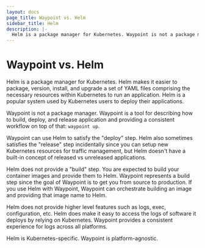 ```yaml
---
layout: docs
page_title: Waypoint vs. Helm
sidebar_title: Helm
description: |-
  Helm is a package manager for Kubernetes. Waypoint is not a package manager. Waypoint is a tool for describing how to build, deploy, and release application and providing a consistent workflow on top of that: `waypoint up`.
---
```


# Waypoint vs. Helm

Helm is a package manager for Kubernetes. Helm makes it easier to package,
version, install, and upgrade a set of YAML files comprising the necessary
resources within Kubernetes to run an application. Helm is a popular system
used by Kubernetes users to deploy their applications.

Waypoint is not a package manager. Waypoint is a tool for describing
how to build, deploy, and release application and providing a consistent
workflow on top of that: `waypoint up`.

Waypoint can use Helm to satisfy the "deploy" step. Helm also sometimes
satisfies the "release" step incidentally since you can setup new Kubernetes
resources for traffic management, but Helm doesn't have a built-in concept
of released vs unreleased applications.

Helm does not provide a "build" step. You are expected to build your
container images and provide them to Helm. Waypoint represents a build
step since the goal of Waypoint is to get you from source to production.
If you use Helm with Waypoint, Waypoint can orchestrate building an
image and providing that image name to Helm.

Helm does not provide higher level features such as logs, exec, configuration,
etc. Helm does make it easy to access the logs of software it deploys by
relying on Kubernetes. Waypoint provides a consistent experience for logs
across all platforms.

Helm is Kubernetes-specific. Waypoint is platform-agnostic.

